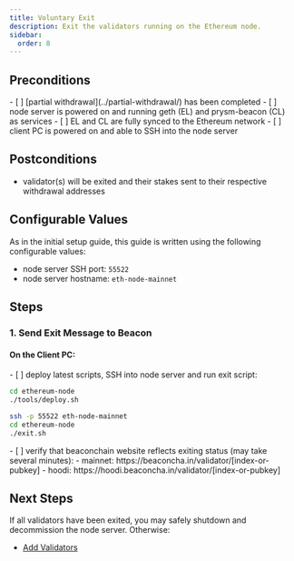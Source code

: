 ```yaml
---
title: Voluntary Exit
description: Exit the validators running on the Ethereum node.
sidebar:
  order: 8
---
```


<ResetButton />

## Preconditions
<Checklist name="preconditions">
- [ ] [partial withdrawal](../partial-withdrawal/) has been completed
- [ ] node server is powered on and running geth (EL) and prysm-beacon (CL) as services
- [ ] EL and CL are fully synced to the Ethereum network
- [ ] client PC is powered on and able to SSH into the node server
</Checklist>

## Postconditions
- validator(s) will be exited and their stakes sent to their respective withdrawal addresses

## Configurable Values
As in the initial setup guide, this guide is written using the following configurable values:
- node server SSH port: `55522`
- node server hostname: `eth-node-mainnet`

## Steps

### 1. Send Exit Message to Beacon

#### On the Client PC:
<Checklist name="send-exit-message-to-beacon-1">
- [ ] deploy latest scripts, SSH into node server and run exit script:
</Checklist>

```bash
cd ethereum-node
./tools/deploy.sh

ssh -p 55522 eth-node-mainnet
cd ethereum-node
./exit.sh
```

<Checklist name="send-exit-message-to-beacon-2">
- [ ] verify that beaconchain website reflects exiting status (may take several minutes):
	- mainnet: https://beaconcha.in/validator/[index-or-pubkey]
	- hoodi:   https://hoodi.beaconcha.in/validator/[index-or-pubkey]
</Checklist>

## Next Steps
If all validators have been exited, you may safely shutdown and decommission the node server.  Otherwise:

- [Add Validators](../add-validators/)

